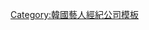{{Navbox
|name   = Jellyfish娛樂
|title  = [[Jellyfish娛樂]]
|background = #FFFF4D
|titlestyle = background-color:#FFAC68
|groupstyle = background-color:#FFC495
|listclass = hlist
|group1 = 代表
|list1  =
* 黃世俊
|group2 = 個人歌手
|list2  =
*[[任瑟雍]]
* 朴允夏
* 張慧珍
* [[金世正|世正]]
|group3 = 團體
|list3  = {{Navbox subgroup
  |group1  =[[VIXX]]
  |list1   =
* [[N (韓國歌手)|N]]
* [[鄭澤運|Leo]]
* [[李宰焕|Ken]]
* [[金元植|Ravi]]
* [[Hyuk|爀]]
|group2  = [[VERIVERY]]
|list2   =
* 東憲
* 號英
* 愍撰
* 啓賢
* 延浩
* 勇勝
* 岡旻
}}
|group4 = 演員
|list4  =
*[[朴基雄]]
*[[金旻奎 (2001年)|金旻奎]]
*[[南寶拉]]
*[[金世正|世正]]
*[[康美娜|美娜]]
}}
<noinclude>
[[Category:韓國藝人經紀公司模板]]
</noinclude>
